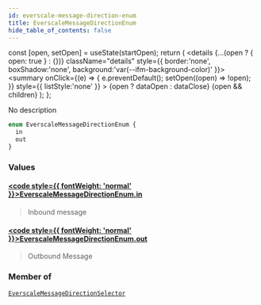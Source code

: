 ```yaml
---
id: everscale-message-direction-enum
title: EverscaleMessageDirectionEnum
hide_table_of_contents: false
---
```







  const [open, setOpen] = useState(startOpen);
  return (
    <details {...(open ? { open: true } : {})} className="details" style={{ border:'none', boxShadow:'none', background:'var(--ifm-background-color)' }}>
      <summary
        onClick={(e) => {
          e.preventDefault();
          setOpen((open) => !open);
        }}
        style={{ listStyle:'none' }}
      >
      {open ? dataOpen : dataClose}
      </summary>
      {open && children}
    </details>
  );
};








No description


```graphql
enum EverscaleMessageDirectionEnum {
  in
  out
}
```




### Values

#### [<code style={{ fontWeight: 'normal' }}>EverscaleMessageDirectionEnum.<b>in</b></code>](#)  
> 
> 
> Inbound message
> 

#### [<code style={{ fontWeight: 'normal' }}>EverscaleMessageDirectionEnum.<b>out</b></code>](#)  
> 
> 
> Outbound Message
> 



### Member of

[`EverscaleMessageDirectionSelector`](/docs/v1/graphql-reference/inputs/everscale-message-direction-selector)  <Badge class="secondary" text="input"/>

